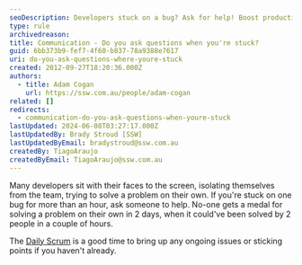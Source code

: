 ```yaml
---
seoDescription: Developers stuck on a bug? Ask for help! Boost productivity and solve problems faster with team collaboration.
type: rule
archivedreason:
title: Communication - Do you ask questions when you're stuck?
guid: 6bb373b9-fef7-4f60-b837-78a9388e7617
uri: do-you-ask-questions-where-youre-stuck
created: 2012-09-27T18:20:36.000Z
authors:
  - title: Adam Cogan
    url: https://ssw.com.au/people/adam-cogan
related: []
redirects:
  - communication-do-you-ask-questions-when-youre-stuck
lastUpdated: 2024-06-08T03:27:17.000Z
lastUpdatedBy: Brady Stroud [SSW]
lastUpdatedByEmail: bradystroud@ssw.com.au
createdBy: TiagoAraujo
createdByEmail: TiagoAraujo@ssw.com.au
---
```


Many developers sit with their faces to the screen, isolating themselves from the team, trying to solve a problem on their own. If you're stuck on one bug for more than an hour, ask someone to help.
No-one gets a medal for solving a problem on their own in 2 days, when it could've been solved by 2 people in a couple of hours.

The [Daily Scrum](/methodology-do-you-do-daily-scrums-aka-stand-up-meetings) is a good time to bring up any ongoing issues or sticking points if you haven't already.
